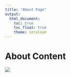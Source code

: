 ```yaml
---
title: "About Page"
output: 
  html_document:
    toc: true
    toc_float: true
    theme: cerulean
---
```


# About Content

![](https://media-exp1.licdn.com/dms/image/C4D03AQEvOkqhnLF9tA/profile-displayphoto-shrink_800_800/0/1524590976889?e=2147483647&v=beta&t=Hd8CXvdukvoNOBttv1FedM3-Lw7m1HYjjZE08h5ZveI)


